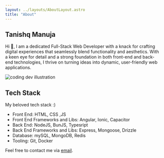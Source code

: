 ```yaml
---
layout: ../layouts/AboutLayout.astro
title: "About"
---
```



## Tanishq Manuja

Hi 👋, I am a dedicated Full-Stack Web Developer with a knack for crafting digital experiences that seamlessly blend functionality and aesthetics. With a keen eye for detail and a strong foundation in both front-end and back-end technologies, I thrive on turning ideas into dynamic, user-friendly web applications.

<div>
  <Image src={dev} class="mx-auto sm:w-1/2" alt="coding dev illustration" />
</div>

## Tech Stack

My beloved tech stack :)

- Front End: HTML, CSS ,JS
- Front End Frameworks and Libs: Angular, Ionic, Capacitor
- Back End: NodeJS, BunJS, Typesript
- Back End Frameworks and Libs: Express, Mongoose, Drizzle
- Database: mySQL, MongoDB, Redis
- Tooling: Git, Docker

Feel free to contact me via [email](mailto:tanishqmanuja@gmail.com).

